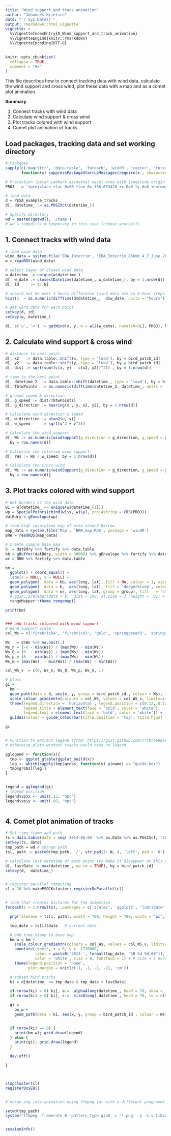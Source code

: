 ```yaml
---
title: "Wind support and track animation"
author: "Johannes Krietsch"
date: "`r Sys.Date()`"
output: rmarkdown::html_vignette
vignette: >
  %\VignetteIndexEntry{D_Wind_support_and_track_animation}
  %\VignetteEngine{knitr::rmarkdown}
  %\VignetteEncoding{UTF-8}
---
```


```r
knitr::opts_chunk$set(
  collapse = TRUE,
  comment = "#>"
)
```

This file describes how to connect tracking data with wind data, calculate the wind support and cross wind, plot these data with a map and as a comet plot animation. 

**Summary**

1. Connect tracks with wind data
2. Calculate wind support & cross wind
3. Plot tracks colored with wind support
4. Comet plot animation of tracks


## Load packages, tracking data and set working directory

```r
# Packages
sapply(c('magrittr', 'data.table', 'foreach', 'windR', 'raster', 'foreach', 'doParallel', 'ggplot2', 'stringr', 'rgeos'),
       function(x) suppressPackageStartupMessages(require(x , character.only = TRUE, quietly = TRUE) ) )

# Projection (polar Lambert azimuthal equal-area with longitude origin 156.65° W)
PROJ   = '+proj=laea +lat_0=90 +lon_0=-156.653428 +x_0=0 +y_0=0 +datum=WGS84 +units=m +no_defs +ellps=WGS84 +towgs84=0,0,0 '

# load data
d = PESA_example_tracks
d[, datetime_ := as.POSIXct(datetime_)]

# Specify directory
wd = paste0(getwd(), '/temp')
# wd = tempdir() # temporary in this case (choose yourself)

```


## 1. Connect tracks with wind data

```r

# load wind data
wind_data = system.file('ERA_Interrim', 'ERA_Interrim_850mb_4_7_June_2014_10km.RDS', package = 'windR')
w = readRDS(wind_data)

# select layer of closet wind data
w_datetime_ = unique(w$datetime_)
d[, w_date := closestDatetime(datetime_, w_datetime_), by = 1:nrow(d)]
d[, id     := 1:.N]

# should not be over 3 hours difference (wind data are in 6-hour steps)
hist(x  = as.numeric(difftime(d$datetime_,  d$w_date, units = "hours")))

# get wind data for each point
setkey(d, id)
setkey(w, datetime_)

d[, c('u', 'v') := getWind(x, y, w = w[J(w_date), nomatch=0L], PROJ), by = id]


```


## 2. Calculate wind support & cross wind

```r

# distance to next point
d[, x2   := data.table::shift(x, type = 'lead'), by = bird_patch_id]
d[, y2   := data.table::shift(y, type = 'lead'), by = bird_patch_id]
d[, dist := sqrt(sum((c(x, y) - c(x2, y2))^2)) , by = 1:nrow(d)]

# time to the next point
d[, datetime_2  := data.table::shift(datetime_, type = 'lead'), by = bird_patch_id]
d[, TbtwPoints  := as.numeric(difftime(datetime_2, datetime_, units = 'sec'))]

# ground speed & direction
d[, g_speed := dist/TbtwPoints]
d[, g_direction := bearing(x , y, x2, y2), by = 1:nrow(d)]

# Calculate wind direction & speed
d[, w_direction := atan2(u, v)]
d[, w_speed     := sqrt(u^2 + v^2)]

# Calculate the wind support
d[, Ws := as.numeric(windSupport(g_direction = g_direction, g_speed = g_speed, w_direction = w_direction, w_speed = w_speed, crosswind = FALSE)),
  by = row.names(d)]

# Calculate the relative wind support
d[, rWs := Ws / w_speed, by = 1:nrow(d)]

# Calculate the cross wind
d[, Wc := as.numeric(windSupport(g_direction = g_direction, g_speed = g_speed, w_direction = w_direction, w_speed = w_speed, crosswind = TRUE)),
  by = row.names(d)]


```


## 3. Plot tracks colored with wind support

```r

# Get borders of the wind data
w1 = w[datetime_ == unique(w$datetime_[1])]
wp = SpatialPoints(cbind(w1$x, w1$y), proj4string = CRS(PROJ))
datBdry = gEnvelope(wp)

# load high resolution map of area around Barrow
map_data = system.file('Map', 'BRW_map.RDS', package = 'windR')
BRW = readRDS(map_data)

# Create simple base map
b  = datBdry %>% fortify %>% data.table
bb = gBuffer(datBdry, width = 30000) %>% gEnvelope %>% fortify %>% data.table
wr = BRW %>% fortify %>% data.table

bm =
  ggplot() + coord_equal() +
  labs(x = NULL, y = NULL) +
  geom_polygon(  data = bb, aes(long, lat), fill = NA, colour = 1, size = .1) +
  geom_polygon(  data = b,  aes(long, lat), fill = 'dodgerblue4', colour = 1, size = .1) +
  geom_polygon(  data = wr, aes(long, lat, group = group), fill   = 'steelblue4' , colour = 'white', size = .2) +
  # ggsn::scalebar(data = b,  dist = 100, st.size = 3 ,height = .01) +
  rangeMapper::theme_rangemap()

print(bm)


### add tracks coloured with wind support
# Wind support scale
col_Ws = c('firebrick4', 'firebrick3', 'gold', 'springgreen3', 'springgreen4', 'springgreen4')

Ws   = d$Ws %>% na.omit(.)
Ws_n = (-6 - min(Ws)) / (max(Ws) - min(Ws))
Ws_0 = (0  - min(Ws)) / (max(Ws) - min(Ws))
Ws_p = (6  - min(Ws)) / (max(Ws) - min(Ws))
Ws_m = (max(Ws)  - min(Ws)) / (max(Ws) - min(Ws))

col_WS_v  = c(0, Ws_n, Ws_0, Ws_p, Ws_m, 1)

# plots
gi =
  bm +
  geom_path(data = d, aes(x, y, group = bird_patch_id , colour = Ws), lineend = "round", size = 0.7) +
  scale_colour_gradientn(colours = col_Ws, values = col_WS_v, limits=c(min(d$Ws, na.rm = T), max(d$Ws, na.rm = T)), name = 'Wind support (m/s)') +
  theme(legend.direction = 'horizontal', legend.position = c(0.12, 0.13),
        legend.title = element_text(face = 'bold', color = 'white'),
        legend.text = element_text(face = 'bold', color = 'white')) +
  guides(colour = guide_colourbar(title.position = 'top', title.hjust = 0.5, barwidth = 8))

gi


# Function to extract legend (from: https://gist.github.com/crsh/be88be19233f1df4542aca900501f0fb#file-gglegend-r-L7)
# otherwise plots without tracks would have no legend

gglegend <- function(x){
  tmp <- ggplot_gtable(ggplot_build(x))
  leg <- which(sapply(tmp$grobs, function(y) y$name) == "guide-box")
  tmp$grobs[[leg]]
}


legend = gglegend(gi)
# legend position
legend$vp$x <- unit(.13, 'npc')
legend$vp$y <- unit(.08, 'npc')



```


## 4. Comet plot animation of tracks

```r

# Set time frame and path
ts = data.table(date = seq('2014-06-05' %>% as.Date %>% as.POSIXct, '2014-06-07' %>% as.Date %>% as.POSIXct, by = '30 mins') )
setkey(ts, date)
tmp_path = wd # change path
ts[, path := paste0(tmp_path, '/', str_pad(1:.N, 4, 'left', pad = '0'), '.png')   ]

# calculate last datetime of each point (to make it disappear at this point)
d[, lastDate := max(datetime_, na.rm = TRUE), by = bird_patch_id]
setkey(d,  datetime_)


# register parallel computing
cl = 20 %>% makePSOCKcluster; registerDoParallel(cl)


# loop that creates pictures for the animation
foreach(i = 1:nrow(ts), .packages = c('scales', 'ggplot2', 'lubridate', 'stringr', 'data.table', 'windR', 'grid') ) %dopar% {

  png(filename = ts[i, path], width = 700, height = 700, units = "px", pointsize = 9, bg = "white")

  tmp_date = ts[i]$date   # current date

  # add time stamp to base map
  bm_w = bm +
    scale_colour_gradientn(colours = col_Ws, values = col_WS_v, limits=c(min(d$Ws, na.rm = T), max(d$Ws, na.rm = T)), name = 'Wind support (m/s)') +
    annotate('text', x = 0, y = -1730000,
             label = paste0('2014 ', format(tmp_date, "%B %d %H:00")),
             color = 'white', size = 8, fontface = 1) + # size = 5 normal resolution, 8 for high
    theme(legend.position = 'none',
          plot.margin = unit(c(-1, -1, -1, -1), 'cm'))

  # subset bird tracks
  ki = d[datetime_ <= tmp_date & tmp_date < lastDate]

  if (nrow(ki) > 0) ki[, a:=  alphaAlong(datetime_, head = 70, skew = -0.1) ,     by = bird_patch_id] # alpha
  if (nrow(ki) > 0) ki[, s:=  sizeAlong( datetime_, head = 70, to = c(0.1,2.5)) , by = bird_patch_id] # size

  gi =
    bm_w +
    geom_path(data = ki, aes(x, y, group = bird_patch_id , colour = Ws), lineend = "round",  alpha = ki$a, size = ki$s)


  if (nrow(ki) == 0) {
    print(bm_w); grid.draw(legend)
  } else {
    print(gi); grid.draw(legend)
  }

  dev.off()

}



stopCluster(cl)
registerDoSEQ()


# merge png into animation using ffmpeg (or with a different programm)

setwd(tmp_path)
system("ffmpeg -framerate 6 -pattern_type glob -i '*.png' -y -c:v libx264 -profile:v high -crf 1 -pix_fmt yuv420p Bird_tracks_animation.mov")



```



```r
sessionInfo()
```

